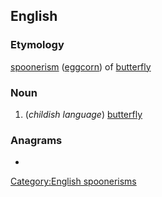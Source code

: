 ==English==

===Etymology===
[[spoonerism]] ([[eggcorn]]) of [[butterfly]]

===Noun===
{{en-noun|flutterbies}}

# (''childish language'') [[butterfly]]

===Anagrams===
* {{l|en|butterfly}}

[[Category:English spoonerisms]]